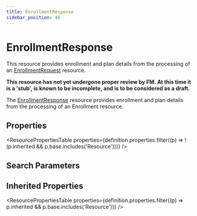 ```yaml
---
title: EnrollmentResponse
sidebar_position: 46
---
```


# EnrollmentResponse

This resource provides enrollment and plan details from the processing of an <a href="/docs/api/fhir/resources/enrollmentrequest">EnrollmentRequest</a> resource.

  <Tabs queryString="intro-section">
  <TabItem value="usage" label="Usage" default>
    <div> <a name="scope"></a>  <p><b>This resource has not yet undergone proper review by FM. At this time it is a 'stub', is known to be incomplete, and is to be considered as a draft.</b></p> <p> The <a href="/docs/api/fhir/resources/enrollmentresponse">EnrollmentResponse</a> resource provides enrollment and plan details from the processing of an  Enrollment resource.  </p>  <p>    </p> </div>
    </TabItem>
  
  
  
</Tabs>


## Properties

<ResourcePropertiesTable properties={definition.properties.filter((p) => !(p.inherited && p.base.includes('Resource')))} />

## Search Parameters

<SearchParamsTable searchParams={definition.searchParameters} />

## Inherited Properties

<ResourcePropertiesTable properties={definition.properties.filter((p) => p.inherited && p.base.includes('Resource'))} />


